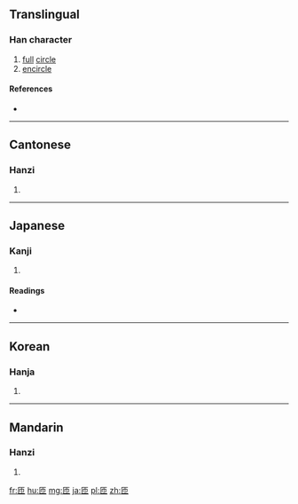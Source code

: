 ==Translingual==

===Han character===
{{Han char|rn=22|rad=匚|as=03|sn=5|four=7171<sub>2</sub>|canj=尸中月 (SLB)|ids=⿷[[匚]][[巾]]}}

# [[full]] [[circle]]
# [[encircle]]

====References====
* {{Han ref|kx=0153.160|dkj=02599|dj=0345.050|hdz=10082.040|uh=531D|ud=21277|bh=A560|bd=42336}}

----

==Cantonese==

===Hanzi===
{{yue-hanzi|jyut=|y=jaap3}}

# {{defn|lang=yue|sort=匚03}}

----

==Japanese==

===Kanji===
{{ja-kanji|grade=|rs=匚03}}

# {{defn|lang=ja|sort=匚03}}

====Readings====
* {{ja-readings|on=[[そう]] (sō)|kun=[[めぐる]] (meguru)}}

----

==Korean==

===Hanja===
{{ko-hanja|hangeul=잡|rv=jap|mr=chap}}

# {{defn|lang=ko|sort=匚03}}

----

==Mandarin==

===Hanzi===
{{cmn-hanzi|pin=[[zā]] ([[za1]])|wg=tsa<sup>1</sup>}}

# {{defn|lang=cmn|sort=匚03}}

[[fr:匝]]
[[hu:匝]]
[[mg:匝]]
[[ja:匝]]
[[pl:匝]]
[[zh:匝]]